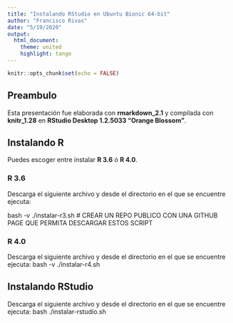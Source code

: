 ```yaml
---
title: "Instalando RStudio en Ubuntu Bionic 64-bit"
author: "Francisco Rivas"
date: "5/19/2020"
output: 
  html_document:
    theme: united  
    highlight: tango
---
```


```r
knitr::opts_chunk$set(echo = FALSE)
```

## Preambulo
Esta presentación fue elaborada con **rmarkdown_2.1** y compilada con **knitr_1.28** en **RStudio Desktop 1.2.5033 "Orange Blossom"**.

## Instalando R {.tabset}
Puedes escoger entre instalar **R 3.6** ó **R 4.0**.

### R 3.6

Descarga el siguiente archivo y desde el directorio en el que se encuentre ejecuta:

bash -v ./instalar-r3.sh
# CREAR UN REPO PUBLICO CON UNA GITHUB PAGE QUE PERMITA DESCARGAR ESTOS SCRIPT


### R 4.0

Descarga el siguiente archivo y desde el directorio en el que se encuentre ejecuta:
bash -v ./instalar-r4.sh



## Instalando RStudio



Descarga el siguiente archivo y desde el directorio en el que se encuentre ejecuta:
bash ./instalar-rstudio.sh

